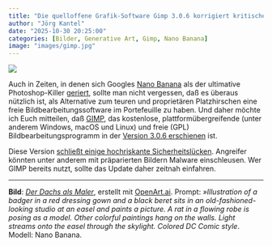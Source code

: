 ```yaml
---
title: "Die quelloffene Grafik-Software Gimp 3.0.6 korrigiert kritische Fehler"
author: "Jörg Kantel"
date: "2025-10-30 20:25:00"
categories: [Bilder, Generative Art, Gimp, Nano Banana]
image: "images/gimp.jpg"
---
```


[![](images/gimp-b.jpg)](https://www.flickr.com/photos/schockwellenreiter/54889145382/)

Auch in Zeiten, in denen sich Googles [Nano Banana](https://en.wikipedia.org/wiki/Nano_Banana) als der ultimative Photoshop-Killer [geriert](https://kantel.github.io/posts/2025101901_green_elephant/), sollte man nicht vergessen, daß es überaus nützlich ist, als Alternative zum teuren und proprietären Platzhirschen eine freie Bildbearbeitungssoftware im Portefeuille zu haben. Und daher möchte ich Euch mitteilen, daß [GIMP](https://de.wikipedia.org/wiki/GIMP), das kostenlose, plattformübergreifende (unter anderem Windows, macOS und Linux) und freie (GPL) Bildbearbeitungsprogramm in der [Version 3.0.6 erschienen](https://de.wikipedia.org/wiki/GIMP) ist.

Diese Version [schließt einige hochriskante Sicherheitslücken](https://www.heise.de/news/Bildbarbeitung-GIMP-Version-3-0-6-schliesst-Codeschmuggel-Lecks-10964002.html). Angreifer könnten unter anderem mit präparierten Bildern Malware einschleusen. Wer GIMP bereits nutzt, sollte das Update daher zeitnah einfahren.

---

**Bild**: *[Der Dachs als Maler](https://www.flickr.com/photos/schockwellenreiter/54889145382/)*, erstellt mit [OpenArt.ai](https://openart.ai/home). Prompt: *»Illustration of a badger in a red dressing gown and a black beret sits in an old-fashioned-looking studio at an easel and paints a picture. A rat in a flowing robe is posing as a model. Other colorful paintings hang on the walls. Light streams onto the easel through the skylight. Colored DC Comic style*. Modell: Nano Banana.